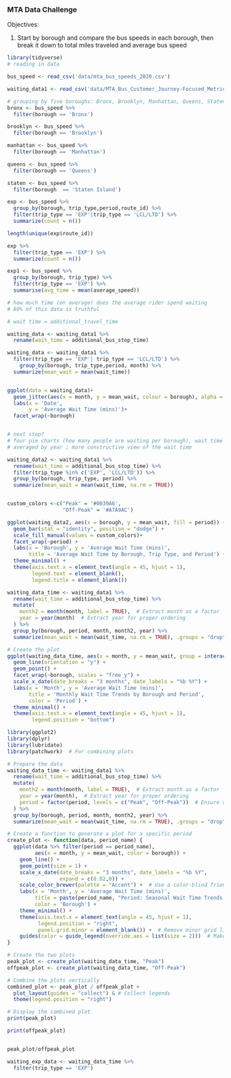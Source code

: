 ### MTA Data Challenge

Objectives:

1.  Start by borough and compare the bus speeds in each borough, then break it down to total miles traveled and average bus speed 

```r
library(tidyverse)
# reading in data 

bus_speed <- read_csv('data/mta_bus_speeds_2020.csv')

waiting_data1 <- read_csv('data/MTA_Bus_Customer_Journey-Focused_Metrics__2017-2019_20241008.csv')

# grouping by five boroughs: Bronx, Brooklyn, Manhattan, Queens, Staten
bronx <- bus_speed %>% 
  filter(borough == 'Bronx')

brooklyn <- bus_speed %>% 
  filter(borough == 'Brooklyn')

manhattan <- bus_speed %>% 
  filter(borough == 'Manhattan')

queens <- bus_speed %>% 
  filter(borough == 'Queens')

staten <- bus_speed %>% 
  filter(borough  == 'Staten Island')
```

```r
exp <- bus_speed %>% 
  group_by(borough, trip_type,period,route_id) %>% 
  filter(trip_type == 'EXP'|trip_type == 'LCL/LTD') %>% 
  summarize(count = n())

length(unique(exp$route_id))

exp %>% 
  filter(trip_type == 'EXP') %>% 
  summarize(count = n())

exp1 <- bus_speed %>% 
  group_by(borough, trip_type) %>% 
  filter(trip_type == 'EXP') %>% 
  summarise(avg_time = mean(average_speed))
```

```r
# how much time (on average) does the average rider spend waiting 
# 80% of this data is truthful 

# wait time = additional_travel_time

waiting_data <- waiting_data1 %>% 
  rename(wait_time = additional_bus_stop_time)

waiting_data <- waiting_data1 %>% 
  filter(trip_type == 'EXP'| trip_type == 'LCL/LTD') %>% 
    group_by(borough, trip_type,period, month) %>% 
  summarize(mean_wait = mean(wait_time))


ggplot(data = waiting_data)+
  geom_jitter(aes(x = month, y = mean_wait, colour = borough), alpha = 0.5)+
  labs(x = 'Date',
       y = 'Average Wait Time (mins)')+
  facet_wrap(~borough)


# next step?
# four pie charts (how many people are waiting per borough), wait time
# averaged by year ; more constructive view of the wait time 

```

```r
waiting_data2 <- waiting_data1 %>% 
  rename(wait_time = additional_bus_stop_time) %>%
  filter(trip_type %in% c('EXP', 'LCL/LTD')) %>%
  group_by(borough, trip_type, period) %>%
  summarize(mean_wait = mean(wait_time, na.rm = TRUE))


custom_colors <-c("Peak" = '#0039A6',
                  "Off-Peak" = '#A7A9AC')

ggplot(waiting_data2, aes(x = borough, y = mean_wait, fill = period)) +
  geom_bar(stat = "identity", position = "dodge") +
  scale_fill_manual(values = custom_colors)+
  facet_wrap(~period) +
  labs(x = 'Borough', y = 'Average Wait Time (mins)', 
       title = 'Average Wait Time by Borough, Trip Type, and Period') +
  theme_minimal() +
  theme(axis.text.x = element_text(angle = 45, hjust = 1),
        legend.text = element_blank(),
        legend.title = element_blank())
```

```r
waiting_data_time <- waiting_data1 %>% 
  rename(wait_time = additional_bus_stop_time) %>%
  mutate(
    month2 = month(month, label = TRUE),  # Extract month as a factor
    year = year(month)  # Extract year for proper ordering
  ) %>%
  group_by(borough, period, month, month2, year) %>%
  summarize(mean_wait = mean(wait_time, na.rm = TRUE), .groups = "drop")

# Create the plot
ggplot(waiting_data_time, aes(x = month, y = mean_wait, group = interaction(month2, year), color = period)) +
  geom_line(orientation = "y") +
  geom_point() +
  facet_wrap(~borough, scales = "free_y") +
  scale_x_date(date_breaks = "3 months", date_labels = "%b %Y") +
  labs(x = 'Month', y = 'Average Wait Time (mins)', 
       title = 'Monthly Wait Time Trends by Borough and Period',
       color = 'Period') +
  theme_minimal() +
  theme(axis.text.x = element_text(angle = 45, hjust = 1),
        legend.position = "bottom")
```

```r
library(ggplot2)
library(dplyr)
library(lubridate)
library(patchwork)  # For combining plots

# Prepare the data
waiting_data_time <- waiting_data1 %>% 
  rename(wait_time = additional_bus_stop_time) %>%
  mutate(
    month2 = month(month, label = TRUE),  # Extract month as a factor
    year = year(month),  # Extract year for proper ordering
    period = factor(period, levels = c("Peak", "Off-Peak"))  # Ensure consistent ordering of periods
  ) %>%
  group_by(borough, period, month, month2, year) %>%
  summarize(mean_wait = mean(wait_time, na.rm = TRUE), .groups = "drop")

# Create a function to generate a plot for a specific period
create_plot <- function(data, period_name) {
  ggplot(data %>% filter(period == period_name), 
         aes(x = month, y = mean_wait, color = borough)) +
    geom_line() +
    geom_point(size = 1) +
    scale_x_date(date_breaks = "3 months", date_labels = "%b %Y",
                 expand = c(0.02,0)) +
    scale_color_brewer(palette = "Accent") +  # Use a color-blind friendly palette
    labs(x = 'Month', y = 'Average Wait Time (mins)', 
         title = paste(period_name, "Period: Seasonal Wait Time Trends by Borough"),
         color = 'Borough') +
    theme_minimal() +
    theme(axis.text.x = element_text(angle = 45, hjust = 1),
          legend.position = "right",
          panel.grid.minor = element_blank()) +  # Remove minor grid lines for clarity
    guides(color = guide_legend(override.aes = list(size = 2)))  # Make legend points larger
}

# Create the two plots
peak_plot <- create_plot(waiting_data_time, "Peak")
offpeak_plot <- create_plot(waiting_data_time, "Off-Peak")

# Combine the plots vertically
combined_plot <- peak_plot / offpeak_plot +
  plot_layout(guides = "collect") & # Collect legends
  theme(legend.position = "right")

# Display the combined plot
print(peak_plot)

```

```r
print(offpeak_plot)


peak_plot/offpeak_plot
```

```r
waiting_exp_data <- waiting_data_time %>% 
  filter(trip_type == 'EXP')


```
